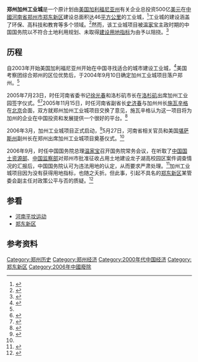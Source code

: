 '''郑州加州工业城'''是一个原计划由[[美国|美国]][[加利福尼亚州|加利福尼亚州]]有关企业总投资500亿[[美元|美元]]在[[中國|中國]][[河南省|河南省]][[郑州市|郑州市]][[郑东新区|郑东新区]]建设总面积达46[[平方公里|平方公里]]的工业城，<ref name="gcgk">{{cite web|url=http://www.people.com.cn/GB/paper1631/14779/1311047.html|title=“美国加州工业城”欲落户河南|publisher=人民网|date=2005年 | language =zh-hans }}</ref>工业城的建设涵盖了环保、高科技和教育等多个领域。<ref>{{cite web|url=http://english.gov.cn/chinatoday/2006-06/04/content_299728.htm|title=China-US industrial park project starts|publisher=中国政府网|date=2006年6月4日|language=en|deadurl=yes|archiveurl=https://web.archive.org/web/20140330160252/http://english.gov.cn/chinatoday/2006-06/04/content_299728.htm|archivedate=2014年3月30日}}</ref>然而，该工业城项目被[[温家宝|温家宝]]主政时期的中国国务院以不符合土地利用规划、未取得[[建设用地指标|建设用地指标]]为由予以阻挠。{{Failed verification|2006年9月，该项目被[[温家宝|温家宝]]主政时期的[[中华人民共和国国务院|国务院]]强行取缔。}}<ref name="gcyz">{{cite web|url=http://finance.sina.com.cn/g/20061027/04453024426.shtml|title=郑州市加州工业城尴尬的背后|publisher=第一财经日报|date=2006年10月27日|language=zh-hans|accessdate=2011年10月23日|archive-date=2014年2月22日|archive-url=https://web.archive.org/web/20140222054541/http://finance.sina.com.cn/g/20061027/04453024426.shtml|dead-url=no}}</ref>

==历程==
自2003年开始美国加利福尼亚州开始在中国寻找适合的城市建设工业城，<ref>{{cite web|url=http://news.sina.com.cn/o/2005-08-01/06336576888s.shtml|title=加州工业城一纸定终身，郑州东南将建美国城|publisher=河南日报|date=2005年8月1日|language=zh-hans|accessdate=2011-10-23|archive-date=2016-03-04|archive-url=https://web.archive.org/web/20160304115115/http://news.sina.com.cn/o/2005-08-01/06336576888s.shtml|dead-url=no}}</ref>美国考察团综合郑州的区位优势后，于2004年9月10日确定加州工业城项目落户郑州。<ref name="gcgk"/>

2005年7月23日，时任河南省委书记[[徐光春|徐光春]]和洛杉矶市长{{link-en|维拉莱构沙|Antonio Villaraigosa}}在[[洛杉矶|洛杉矶]]出席加州工业园签字仪式。<ref>{{cite web|url=http://www.ifeng.com/phoenixtv/72631551992528896/20050724/595005.shtml|title=美国加州将在河南兴建工业园区  |publisher=2005年07月24日|date=凤凰网| language =zh-hans }}</ref><ref>{{cite web|url=http://losangeles.mofcom.gov.cn/column/print.shtml?/jmxw/200508/20050800224325|title=河南省委书记徐光春率团访问洛杉矶参加郑州“加州工业城”签约仪式|publisher=中国商务部驻洛杉矶总领馆经商室|date=2005-08-03|language=zh-hans|accessdate=2020-09-20|archive-date=2011-06-09|archive-url=https://web.archive.org/web/20110609133630/http://losangeles.mofcom.gov.cn/column/print.shtml?%2Fjmxw%2F200508%2F20050800224325|dead-url=no}}</ref>2005年11月15日，时任河南省副省长[[史济春|史济春]]与加州州长[[阿诺·施瓦辛格|施瓦辛格]]在[[北京|北京]]会面，双方就郑州加州工业城项目交换了意见，施瓦辛格认为这一项目将为加州的企业在中国投资和发展提供一个很好的平台。<ref>{{cite web|url=http://www.dahe.cn/hnxw/yw/t20051118_323843.htm|title=美加州在京办餐会，史济春与施瓦辛格畅谈工业城|publisher=大河网|date=2005-11-18| language =zh-hans }}</ref>

2006年3月，加州工业城项目正式启动，<ref>{{cite web|url=http://www.xinhuanet.com/chinanews/2006-02/17/content_6263169.htm|title=加州工业城开工典礼5月举行，30个项目入驻|publisher=新华网|date=2006-02-17|language=zh-hans|accessdate=2011-10-23|archive-date=2016-03-04|archive-url=https://web.archive.org/web/20160304112638/http://www.xinhuanet.com/chinanews/2006-02/17/content_6263169.htm|dead-url=no}}</ref>5月27日，河南省相关官员和美国[[堪萨斯州|堪萨斯州]]副州长{{link-en|约翰·埃迪·莫尔|John E. Moore}}在郑州出席加州工业城项目奠基仪式。<ref name="gcyz"/>

2006年9月，时任中国国务院总理[[温家宝|温家宝]]召开国务院常务会议，在听取了[[中国国土资源部|中国国土资源部]]、[[中国监察部|中国监察部]]对郑州市批准征收占用土地建设龙子湖高校园区案件调查情况的汇报后，中国国务院认可为违法用地的认定，从而要求严肃处理。<ref>{{cite web|url=http://www.gov.cn/ldhd/2006-09/27/content_400591.htm|title=温家宝主持国务院常务会议严处郑州违法占地问题|publisher=中国国务院|date=2006年9月27日|language=zh-hans|accessdate=2011年10月23日|archive-date=2014年8月14日|archive-url=https://web.archive.org/web/20140814042628/http://www.gov.cn/ldhd/2006-09/27/content_400591.htm|dead-url=no}}</ref>加州工业城项目因为没有获得用地指标，也随之夭折。但此事，引起不具名的[[郑东新区|郑东新区]]某管委会副主任对政策公平与否的质疑。<ref>{{cite web|url=http://goedit.boxun.com/cgi-bin/news/gb_display/print_versiOn.cgi?art=/gb/china/2006/10&link=200610041929.shtml|title=温家宝痛下杀手惩治河南违规征地，官员怨中央不公|publisher=博讯网|date=2006年10月4日|language=zh-hans}}{{dead link|date=2018年4月 |bot=InternetArchiveBot |fix-attempted=yes }}</ref>{{Verify credibility}}

== 参看 ==
*[[河南平坟运动|河南平坟运动]]
*[[郑东新区|郑东新区]]

== 参考资料 ==
{{reflist|2}}

[[Category:郑州历史|Category:郑州历史]]
[[Category:郑州经济|Category:郑州经济]]
[[Category:2000年代中国经济|Category:2000年代中国经济]]
[[Category:郑东新区|Category:郑东新区]]
[[Category:2006年中國廢除|Category:2006年中國廢除]]
